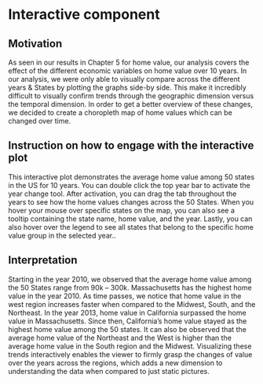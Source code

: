 # Interactive component

## Motivation

As seen in our results in Chapter 5 for home value, our analysis covers the effect of the different economic variables on home value over 10 years. In our analysis, we were only able to visually compare across the different years & States by plotting the graphs side-by side. This make it incredibly difficult to visually confirm trends through the geographic dimension versus the temporal dimension. In order to get a better overview of these changes, we decided to create a choropleth map of home values which can be changed over time. 

## Instruction on how to engage with the interactive plot

This interactive plot demonstrates the average home value among 50 states in the US for 10 years. You can double click the top year bar to activate the year change tool. After activation, you can drag the tab throughout the years to see how the home values changes across the 50 States. When you hover your mouse over specific states on the map, you can also see a tooltip containing the state name, home value, and the year. Lastly, you can also hover over the legend to see all states that belong to the specific home value group in the selected year..


<link rel="stylesheet" href="https://cdnjs.cloudflare.com/ajax/libs/ion-rangeslider/2.3.1/css/ion.rangeSlider.min.css"/>
<style>
        body {
            overflow: hidden;
        }

        .page {
            display: none;
        }

        .chart {
            width: 800px;
            padding: 10px;
            border: 1px solid #ccc;
            margin: 0 auto;
        }

        .tooltip {
            position: absolute;
            content: attr(data-tooltip);
            text-align: left;
            min-width: 3em;
            white-space: nowrap;
            overflow: hidden;
            text-overflow: ellipsis;
            padding: 15px 8px;
            border-radius: 3px;
            background: #F3F3F6;
            opacity: 0.6;
            color: #000000;
            z-index: 9999;
            -moz-box-shadow: 3px 3px 5px #888888;
            /* Firefox */
            box-shadow: 3px 3px 5px #888888;
        }

        .range-slider-box {
            width: 90%;
            margin: 0 auto;
        }

        .title {
            text-align: center;
            margin: 10px;
        }

        .remark {
            position: absolute;
            margin-left: 10px;
            margin-top: -40px;
            font-size: 13px;
            text-align: left;
            padding: 10px 10px;
            padding-top: 0;
            padding-bottom: 0;
            color: rgb(119, 119, 119);
        }
</style>
    
<div class="page">
<div id="map-chart" class="chart">
<h2 class="title">Home Value by States (Year 2010-2019)</h2>
<div class="range-slider-box">
<input type="text" id="range-slider" name="my_range" value="" />
</div>
<svg></svg>
<div class="remark">
<div>Hover over a state to see data</div>
<div>Hover over lengend items to see states in a category</div>
</div>
</div>
</div>
<script src="https://code.jquery.com/jquery-3.2.0.min.js"></script>
<script src="https://cdnjs.cloudflare.com/ajax/libs/ion-rangeslider/2.3.1/js/ion.rangeSlider.min.js"></script>
<script src="https://d3js.org/d3.v7.min.js" charset="utf-8"></script>
<script src="https://unpkg.com/topojson@3.0.2/dist/topojson.min.js"></script>

<script>
        var aWidth = 880;
        var aHeight = 500;
        var currentYear = "2019";
var dataMap = {};
var aData = null;
var mapRoot = null;
var max = 700000;
var sectionValues = [
    0,
    100000,
    200000,
    300000,
    400000,
    500000,
    600000,
    700000
];
var hoverColor = "#e7e717";

var tooltip = d3.select("body")
    .append("div")
    .attr("class", "tooltip")
    .style("opacity", 0.0);


// define info box
function tooltipContent(list, title) {
    var tpl = "<div style='margin-top:5px;'><span>";
    tpl += "{name}: </span>{value}</div>";
    var html = "<div style='padding-left:20px;padding-right: 20px;padding-bottom:10px;font-size:12px;'>";
    if (title) {
        html += "<h4>" + title + "</h4>";
    }
    list.forEach(function (dataItem) {
        name = dataItem.name, value = dataItem.value;
        html += tpl.replace("{name}", name).replace("{value}", value);
    });
    html += "</div>";
    return html;
}

function getValue(realVal) {
    for (let index = 0; index < sectionValues.length; index++) {
        if (realVal < sectionValues[index]) {
            return sectionValues[index];
        }
    }
    return 0;
}

var startColor = d3.rgb(202, 211, 237);
var endColor = d3.rgb(45, 80, 157);
var computeColor = d3.interpolate(startColor, endColor);
var colorLinear = d3.scaleLinear()
    .domain([0, max])
    .range([0, 1])
    ;
var color = function (value) {
    return computeColor(colorLinear(getValue(value)));
};

function MapChart(opt) {
    var width = opt.width;
    var height = opt.height;
    var map = opt.map;

    var projection = d3.geoAlbersUsa()
        .scale(850)
        .translate([width / 2 - 60, height / 2 - 60]);
    var pathGenerator = d3.geoPath().projection(projection);

    var chart = d3.select("#map-chart")
        .selectAll("svg")
        .data([null])
        .join("svg")
        .attr("width", width)
        .attr("height", height)
        ;
    // d3.select("#map-chart .title")
    //     .html(opt.title);

    var svg = chart.selectAll(".main")
        .data([0])
        .join("g")
        .attr("class", "main")
        .attr("transform", `translate(${-30}, ${30})`);

    const counties = topojson.feature(map, map.objects.states);
    svg.selectAll('path')
        .data(counties.features)
        .join('path')
        .attr('class', d => {
            if (dataMap[d.properties.name]) {
                return 'counties m-' + getValue(dataMap[d.properties.name][currentYear]);
            }
            return 'counties'
        })
        .attr('title', (d) => d.properties.name)
        .style('fill', (d) => {
            if (dataMap[d.properties.name]) {
                return color(dataMap[d.properties.name][currentYear]);
            }
            return "#ccc";
        })
        .style("stroke", "#fff")
        .style("stroke-width", 1)
        .attr('d', (d) => pathGenerator(d))
        .on("mousemove", function (evt, d) {
            var value = dataMap[d.properties.name][currentYear];
            var strhtml = tooltipContent([
                { name: "Home value", value: `${value}` },
                { name: "Year", value: `${currentYear}` }
            ], d.properties.name);

            tooltip.html(strhtml)
                .style("width", "auto")
                .style("height", "auto")
                .style("left", (evt.pageX - 80) + "px")
                .style("top", (evt.pageY + 60) + "px")
                .style("opacity", 0.8)
                ;
            d3.select(this)
                .style("fill", hoverColor)
                ;
            d3.selectAll(`.lg-${getValue(value)}`)
                .style("fill", hoverColor)
                ;
        })
        .on("mouseout", function (evt, d) {
            tooltip.style("width", 0)
                .style("height", 0)
                .style("opacity", 0.0);
            d3.select(this)
                .style('fill', (d) => {
                    if (dataMap[d.properties.name]) {
                        return color(dataMap[d.properties.name][currentYear]);
                    }
                    return "#ccc";
                })
                ;
            d3.selectAll(`.legend-item`)
                .style("fill", d => {
                    return color(sectionValues[d]);
                })
                ;
        })
        .on("click", function (evt, d) {
            currentContinent = d.properties.name;
        })
        ;

    var legendSize = 20, legendData = [0, 1, 2, 3, 4, 5, 6],
        legendLeft = width - 250;
    var legendTop = (height - legendData.length * legendSize) / 2;

    var legend = svg.selectAll("#legend")
        .data([0])
        .join("g")
        .attr("id", "legend")
        .attr("transform", `translate(${legendLeft}, ${legendTop})`)
        ;
    legend.selectAll(".legend-item")
        .data(legendData)
        .enter()
        .append("rect")
        .attr("class", d => {
            return "legend-item lg-" + sectionValues[d + 1];
        })
        .attr("width", legendSize)
        .attr("height", legendSize)
        .attr("x", 0)
        .attr("y", d => d * (legendSize + 8))
        .on("mousemove", function (evt, d) {
            d3.selectAll(`.m-${sectionValues[d + 1]}`)
                .style("fill", hoverColor)
                ;
            d3.select(this)
                .style("fill", hoverColor)
                ;
        })
        .on("mouseout", function (evt, e) {
            tooltip.style("width", 0)
                .style("height", 0)
                .style("opacity", 0.0);
            d3.selectAll(`.m-${sectionValues[e + 1]}`)
                .style('fill', (d) => {
                    if (dataMap[d.properties.name]) {
                        return color(dataMap[d.properties.name][currentYear]);
                    }
                    return "#ccc";
                })
            d3.select(this)
                .style("fill", d => {
                    return color(sectionValues[d]);
                })
                ;
        });

    legend.selectAll(".legend-item")
        .data(legendData)
        .style("fill", d => {
            return color(sectionValues[d]);
        });

    legend.selectAll(".legend-txt")
        .data(legendData)
        .enter()
        .append("text")
        .attr("class", "legend-txt")
        .attr("dx", legendSize + 8)
        .attr("dy", d => d * (legendSize + 8) + 17);

    legend.selectAll(".legend-txt")
        .data(legendData)
        .text((d,i) => {
            var start = i > 0?sectionValues[d]/1000:0;
            return `${start}k to ${sectionValues[d + 1]/1000}k`;
        });
}

function drawMapChart() {
    MapChart({
        title: "标题",
        width: aWidth,
        height: aHeight,
        map: mapRoot,
        data: aData,
        max: max
    });
}
d3.json("counties-10m.json").then(function (root) {
    d3.csv("home_value_state_1.csv").then(function (data) {
        d3.selectAll(".page").style("display", "block");
        var columns = data.columns.slice(3);
        data.forEach(d => {
            dataMap[d.Statename] = d;
            columns.forEach(name => {
                d[name] = +d[name];
                max = Math.max(max, d[name]);
            });
        });
        mapRoot = root;
        aData = data;

        $("#range-slider").ionRangeSlider({
            skin: "sharp",
            values: columns,
            from: columns.length - 1,
            grid: false,
            grid_snap: false,
            prefix: "",
            onFinish: function (data) {
                currentYear = columns[data.from];
                drawMapChart();
            }
        });
        drawMapChart();
    });

});
</script>

## Interpretation

Starting in the year 2010, we observed that the average home value among the 50 States range from 90k – 300k. Massachusetts has the highest home value in the year 2010. 
As time passes, we notice that home value in the west region increases faster when compared to the Midwest, South, and the Northeast. In the year 2013, home value in California surpassed the home value in Massachusetts. Since then, California's home value stayed as the highest home value among the 50 states. It can also be observed that the average home value of the Northeast and the West is higher than the average home value in the South region and the Midwest. Visualizing these trends interactively enables the viewer to firmly grasp the changes of value over the years across the regions, which adds a new dimension to understanding the data when compared to just static pictures. 

